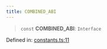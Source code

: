```yaml
---
title: COMBINED_ABI
---
```


> `const` **COMBINED\_ABI**: `Interface`

Defined in: [constants.ts:11](https://github.com/LIT-Protocol/Vincent/blob/24971b3553e0b3a0f81730455f8a1892791091ad/packages/libs/contracts-sdk/src/constants.ts#L11)
